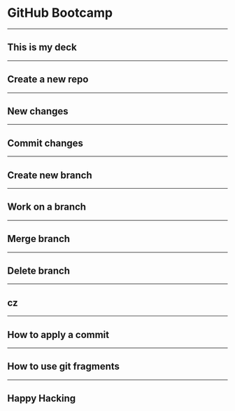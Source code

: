<!-- deck.mdx -->

# GitHub Bootcamp

---

## This is my deck

---

## Create a new repo

---

## New changes

---

## Commit changes

---

## Create new branch

---

## Work on a branch

---

## Merge branch

---

## Delete branch

---

## cz

---

## How to apply a commit

---

## How to use git fragments

---

## Happy Hacking
